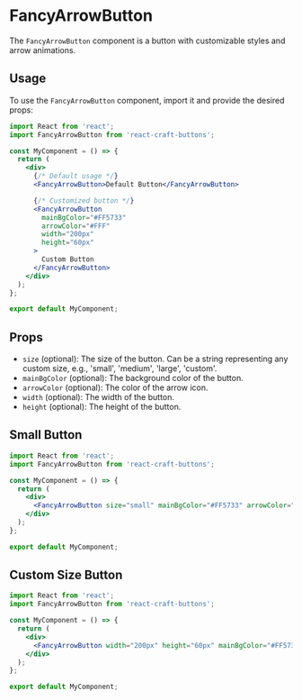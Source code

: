 
<Meta title="Buttons/FancyArrowButton" component={FancyArrowButton} />

# FancyArrowButton

The `FancyArrowButton` component is a button with customizable styles and arrow animations.

## Usage

To use the `FancyArrowButton` component, import it and provide the desired props:

```jsx
import React from 'react';
import FancyArrowButton from 'react-craft-buttons';  

const MyComponent = () => {
  return (
    <div>
      {/* Default usage */}
      <FancyArrowButton>Default Button</FancyArrowButton>

      {/* Customized button */}
      <FancyArrowButton
        mainBgColor="#FF5733"
        arrowColor="#FFF"
        width="200px"
        height="60px"
      >
        Custom Button
      </FancyArrowButton>
    </div>
  );
};

export default MyComponent;
```

## Props

- `size` (optional): The size of the button. Can be a string representing any custom size, e.g., 'small', 'medium', 'large', 'custom'.
- `mainBgColor` (optional): The background color of the button.
- `arrowColor` (optional): The color of the arrow icon.
- `width` (optional): The width of the button.
- `height` (optional): The height of the button.

## Small Button

```jsx
import React from 'react';
import FancyArrowButton from 'react-craft-buttons';  

const MyComponent = () => {
  return (
    <div>
      <FancyArrowButton size="small" mainBgColor="#FF5733" arrowColor="#FFF">Small Button</FancyArrowButton>
    </div>
  );
};

export default MyComponent;
```

## Custom Size Button

```jsx
import React from 'react';
import FancyArrowButton from 'react-craft-buttons';  

const MyComponent = () => {
  return (
    <div>
      <FancyArrowButton width="200px" height="60px" mainBgColor="#FF5733" arrowColor="#FFF">Custom Size Button</FancyArrowButton>
    </div>
  );
};

export default MyComponent;
```